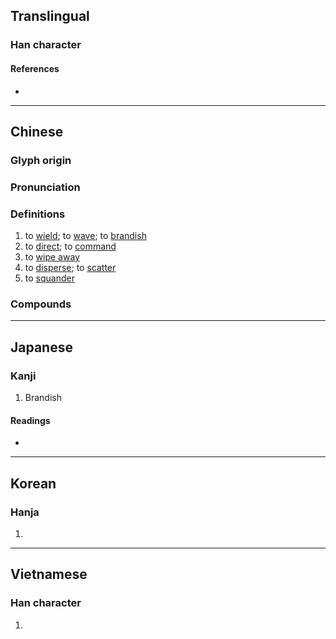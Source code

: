 {{character info/new}}
{{also|挥}}
==Translingual==

===Han character===
{{Han char|rn=64|rad=手|as=09|sn=12|four=57056|canj=QBJJ|ids=⿰扌軍}}

====References====
* {{Han ref|kx=0444.100|dkj=12394|dj=0795.080|hdz=31925.040|uh=63EE|ud=25582|bh=B4A7|bd=46247}}

----

==Chinese==
{{zh-forms|s=挥}}

===Glyph origin===
{{Han etyl}}

===Pronunciation===
{{zh-pron
|m=huī
|c=fai1
|h=pfs=
|md=
|mn=hui
|w=
|mc=y
|oc=y
|cat=v
}}

===Definitions===
{{zh-hanzi}}

# to [[wield]]; to [[wave]]; to [[brandish]]
# to [[direct]]; to [[command]]
# to [[wipe away]]
# to [[disperse]]; to [[scatter]]
# to [[squander]]

===Compounds===
{{zh-der|揮動|揮發|揮髮油|揮戈|揮毫|揮霍|揮灑自如|揮師|揮手|揮舞|一揮而成|借題發揮|一揮而就|交通指揮|揮軍進擊|揮別|揮兵|指揮艙|指揮官|揮霍談笑|揮金如土|揮軍|揮金霍玉|揮金|揮麈|揮斥|揮灑|指揮部|揮霍無度|揮筆|揮翰成風|指揮若定|手不停揮|揮淚|揮拳|揮汗|指揮導航|揮汗成雨|揮汗如雨|指揮棒|指揮|目送手揮|揮觴|揮拍|發揮|揮杆|揮翰臨池|揮戈回日|擐甲揮戈|指揮刀|手揮目送|揮之不去|揮發油|揮麈清談|揮戈反日|揮掌|揮袂|揮翰|揮劍成河|魯陽揮戈|郢匠揮斤}}

----

==Japanese==

===Kanji===
{{ja-kanji|grade=6|rs=手09}}

# Brandish

====Readings====
* {{ja-readings|goon=[[け]] (ke)|kanon=[[き]] (ki)|kun=[[ふるう]] (furuu)}}

----

==Korean==

===Hanja===
{{ko-hanja|hangeul=휘|eumhun=|rv=hwi|mr=hwi|y=hwi}}

# {{defn|lang=ko|sort=手09}}

----

==Vietnamese==

===Han character===
{{vi-hantu|[[huy]], [[huơi]], [[hoay]], [[hươi]], [[loay]]|rs=手09}}

# {{defn|lang=vi|sort=手09}}